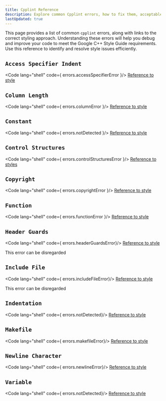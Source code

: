 ```yaml
---
title: Cpplint Reference
description: Explore common Cpplint errors, how to fix them, acceptable errors, and style issues that Cpplint does not catch for CSCE240.
lastUpdated: true
---
```


This page provides a list of common `cpplint` errors, along with 
links to the correct styling approach. Understanding these errors will 
help you debug and improve your code to meet the Google C++ Style 
Guide requirements. Use this reference to identify and resolve 
style issues efficiently.



## `Access Specifier Indent` <Badge text="Detected" variant="success"  size="medium" aria-label="error detected"/>
<Code lang="shell"  code={ errors.accessSpecifierError }/>
[Reference to style](./google-style-reference#access-specifier-indent)

## `Column Length` <Badge text="Detected" variant="success"  size="medium" aria-label="error detected"/>
<Code lang="shell"  code={ errors.columnError }/>
[Reference to style](./google-style-reference#column-length)

## `Constant` <Badge text="Not Detected" variant="danger"  size="medium" aria-label="error not detected"/>
<Code lang="shell"  code={ errors.notDetected }/>
[Reference to style](./google-style-reference#constant)

## `Control Structures` <Badge text="Detected" variant="success"  size="medium" aria-label="error detected"/>
<Code lang="shell"  code={ errors.controlStructuresError }/>
[Reference to styles](./google-style-reference#control-structures)

## `Copyright` <Badge text="Detected" variant="success"  size="medium" aria-label="error detected"/>
<Code lang="shell"  code={ errors.copyrightError }/>
[Reference to style](./google-style-reference#copyright)

## `Function` <Badge text="Detected" variant="success"  size="medium" aria-label="error detected"/>
<Code lang="shell"  code={ errors.functionError }/>
[Reference to style](./google-style-reference#function)

## `Header Guards` <Badge text="Falsely Detected" variant="success"  size="medium" aria-label="error falsely detected"/>
<Code lang="shell"  code={ errors.headerGuardsError}/>
[Reference to style](./google-style-reference#header-guards)
<Aside>This error can be disregarded</Aside>

## `Include File` <Badge text="Falsely Detected" variant="success"  size="medium" aria-label="error falsely detected"/>
<Code lang="shell"  code={ errors.includeFileError}/>
[Reference to style](./google-style-reference#include-file)
<Aside>This error can be disregarded</Aside>

## `Indentation` <Badge text="Not Detected" variant="danger"  size="medium" aria-label="error not detected"/>
<Code lang="shell"  code={ errors.notDetected}/>
[Reference to style](./google-style-reference#indentation)

## `Makefile` <Badge text="Detected" variant="success"  size="medium" aria-label="error detected"/>
<Code lang="shell"  code={ errors.makefileError}/>
[Reference to style](./google-style-reference#makefile)

## `Newline Character` <Badge text="Detected" variant="success"  size="medium" aria-label="error detected"/>
<Code lang="shell"  code={ errors.newlineError}/>
[Reference to style](./google-style-reference#newline-character)

## `Variable` <Badge text="Not Detected" variant="danger"  size="medium" aria-label="error not detected"/>
<Code lang="shell"  code={ errors.notDetected}/>
[Reference to style](./google-style-reference#variable)